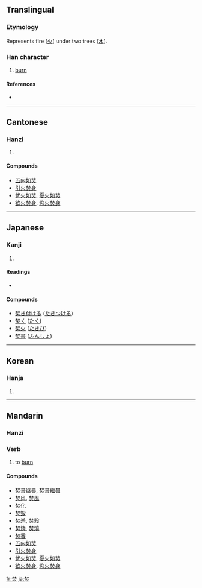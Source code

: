 ==Translingual==

===Etymology===
Represents fire ([[火]]) under two trees ([[木]]).

===Han character===
{{Han char|rn=86|rad=火|as=08|sn=12|four=4480<sub>9</sub>|canj=木木火 (DDF)}}

# [[burn]]

====References====
* {{Han ref|kx=0673.130|dkj=19100|dj=1081.150|hdz=32208.090|uh=711A|ud=28954|bh=B549|bd=46409}}

----

==Cantonese==

===Hanzi===
{{yue-hanzi|jyut=|y=fan4}}

# {{defn|Cantonese}}

====Compounds====

* [[五内如焚]] 
* [[引火焚身]] 
* [[忧火如焚]], [[憂火如焚]]
* [[欲火焚身]], [[慾火焚身]] 

----

==Japanese==

===Kanji===
{{ja-kanji|grade=|rs=火08}}

# {{defn|Japanese}}

====Readings====
* {{ja-readings|on=[[ふん]] (fun)|kun=[[やく]] (yaku)}}

====Compounds====

* [[焚き付ける]] ([[たきつける]])
* [[焚く]] ([[たく]])
* [[焚火]] ([[たきび]])
* [[焚書]] ([[ふんしょ]])

----

==Korean==

===Hanja===
{{ko-hanja|hangeul=분|eumhun=|rv=bun|mr=pun|y=pun}}

# {{defn|Korean}}

----

==Mandarin==

===Hanzi===
{{cmn-hanzi|pin=[[fén]] ([[fen2]])|wg=fen<sup>2</sup>}}

===Verb===
{{cmn-verb|ts|pin=fén|pint=fen2|rs=火08}}

# to [[burn]]

====Compounds====

* [[焚膏继晷]], [[焚膏繼晷]]
* [[焚风]], [[焚風]] 
* [[焚化]] 
* [[焚毁]] 
* [[焚杀]], [[焚殺]]
* [[焚烧]], [[焚燒]] 
* [[焚香]] 
* [[五内如焚]] 
* [[引火焚身]] 
* [[忧火如焚]], [[憂火如焚]]
* [[欲火焚身]], [[慾火焚身]] 

[[fr:焚]]
[[ja:焚]]